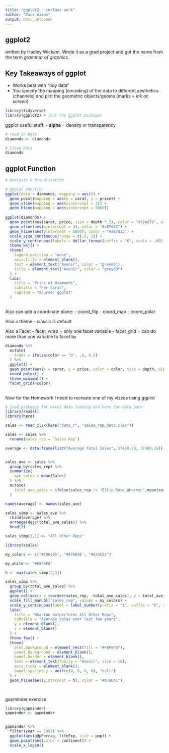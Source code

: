 ```yaml
---
title: "ggplot2 - inclass work"
author: "Zack Wixom"
output: html_notebook
---
```


## ggplot2
written by Hadley Wickam. Wrote it as a grad project and got the name from the term _grammar of graphics_.

## Key Takeaways of ggplot

- Works best with "tidy data"
- You specify the mapping (encoding) of the data to different aesthetics (channels) and plot the geometric objects/geoms (marks = _ink on screen_)


```r

library(tidyverse)
library(ggplot2) # just the ggplot packages

```



ggplot
useful stuff:
- __alpha__ = density or transparency


```r

# read in Data
diamonds <- diamonds

# Clean Data
diamonds

```

## ggplot Function

``` r

# Analysis & Visualization

# ggplot function
ggplot(data = diamonds, mapping = aes()) +
  geom_point(mapping = aes(x = carat, y = price)) +
  geom_vline(mapping = aes(xintercept = 3)) +
  geom_hline(mapping = aes(yintercept = 5000))
  
ggplot(diamonds) +
  geom_point(aes(carat, price, size = depth *.5), color = "#32a87b", alpha = .2) +
  geom_vline(aes(xintercept = 3), color = "#a87d32") +
  geom_hline(aes(yintercept = 5000), color = "#a87d32") +
  scale_size_continuous(range = c(.5, 1)) +
  scale_y_continuous(labels = dollar_format(suffix = "K", scale = .001), breaks = c(5000, 10000, 15000)) +
  theme_wsj() +
  theme(
    legend.position = "none",
    axis.title = element_blank(),
    text = element_text("Avenir", color = "grey60"),
    title = element_text("Avenir", color = "grey60")
  ) +
  labs(
    title = "Price of Diamonds",
    subtitle = "Per Carat",
    caption = "Source: ggplot"
  )
  

```

Also can add a coordinate plane:
- coord_flip
- coord_map
- coord_polar

Also a theme
- classic is default

Also a Facet
- facet_wrap = only one facet variable
- facet_grid = can do more than one variable to facet by
```r

diamonds %>% 
  mutate(
    trans = ifelse(color == "D", .8, 0.2)
  ) %>% 
  ggplot() +
  geom_point(aes(x = carat, y = price, color = color, size = depth, alpha = trans)) +
  coord_polar() +
  theme_minimal() +
  facet_grid(~color)
  
```
Now for the Homework I need to recreate one of my vizzes using ggplot

```r
# load packages for excel data loading and here for data path
library(readxl)
library(here)

sales <- read_xlsx(here("data_r", "sales_rep_data.xlsx"))

sales <- sales %>%
  rename(sales_rep = `Sales Rep`)

average <- data.frame(list("Average Total Sales", 37480.26, 37480.26))


sales_ave <- sales %>% 
  group_by(sales_rep) %>% 
  summarize(
    ave_sales = mean(Sales)
  ) %>%
  mutate(
    total_ave_sales = ifelse(sales_rep != "Ellie-Rose Wharton",mean(sort(ave_sales)[-c(1, length(ave_sales))]), ave_sales)
  )

names(average) <- names(sales_ave)

sales_simp <- sales_ave %>% 
  rbind(average) %>%
  arrange(desc(total_ave_sales)) %>% 
  head(3)

sales_simp[3,1] <- "All Other Reps"

library(scales)

my_colors <- c("#306165", "#A78D4E", "#A24C52")

my_white <- "#F8F8F8"

h <- max(sales_simp[2,3])

sales_simp %>%
  group_by(total_ave_sales) %>% 
  ggplot() +
  geom_col(aes(x = reorder(sales_rep, -total_ave_sales), y = total_ave_sales, fill = sales_rep), show.legend = FALSE) +
  scale_fill_manual("sales_rep", values = my_colors) +
  scale_y_continuous(label = label_number(prefix = "$", suffix = "K", scale = 1/1e3), breaks = c(20000, 40000, 60000,80000)) +
  labs(
    title = "Wharton Outperforms All Other Reps",
    subtitle = "Average sales over last two years",
    y = element_blank(),
    x = element_blank()
  ) +
  theme_few() +
  theme(
    plot.background = element_rect(fill = "#F8F8F8"),
    panel.background = element_blank(),
    panel.border = element_blank(),
    text = element_text(family = "Avenir", size = 16),
    axis.ticks = element_blank(),
    panel.spacing.y = unit(c(0, 0, 0, 0), "null")
  ) +
  geom_hline(aes(yintercept = h), color = "#A78D4E")
  



```


gapminder exercise

```r

library(gapminder)
gapminder <- gapminder


gapminder %>% 
  filter(year == 1997) %>% 
  ggplot(aes(gdpPercap, lifeExp, size = pop)) +
  geom_point(aes(color = continent)) +
  scale_x_log10()


```

